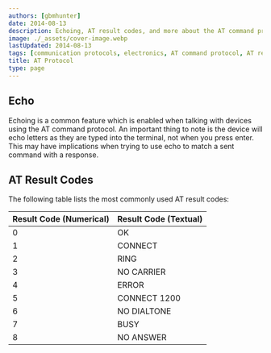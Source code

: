 ```yaml
---
authors: [gbmhunter]
date: 2014-08-13
description: Echoing, AT result codes, and more about the AT command protocol.
image: ./_assets/cover-image.webp
lastUpdated: 2014-08-13
tags: [communication protocols, electronics, AT command protocol, AT result codes, echo]
title: AT Protocol
type: page
---
```


<WarningIsNotes />

## Echo

Echoing is a common feature which is enabled when talking with devices using the AT command protocol. An important thing to note is the device will echo letters as they are typed into the terminal, not when you press enter. This may have implications when trying to use echo to match a sent command with a response.

## AT Result Codes

The following table lists the most commonly used AT result codes:

<table>
  <thead>
    <tr>
      <th>Result Code (Numerical)</th>
      <th>Result Code (Textual)</th>
    </tr>
  </thead>
<tbody>
<tr>
<td>0</td>
<td>OK</td>
</tr>
<tr>
<td>1</td>
<td>CONNECT</td>
</tr>
<tr>
<td>2</td>
<td>RING</td>
</tr>
<tr>
<td>3</td>
<td>NO CARRIER</td>
</tr>
<tr>
<td>4</td>
<td>ERROR</td>
</tr>
<tr>
<td>5</td>
<td>CONNECT 1200</td>
</tr>
<tr>
<td>6</td>
<td>NO DIALTONE</td>
</tr>
<tr>
<td>7</td>
<td>BUSY</td>
</tr>
<tr>
<td>8</td>
<td>NO ANSWER</td>
</tr>
</tbody>
</table>
